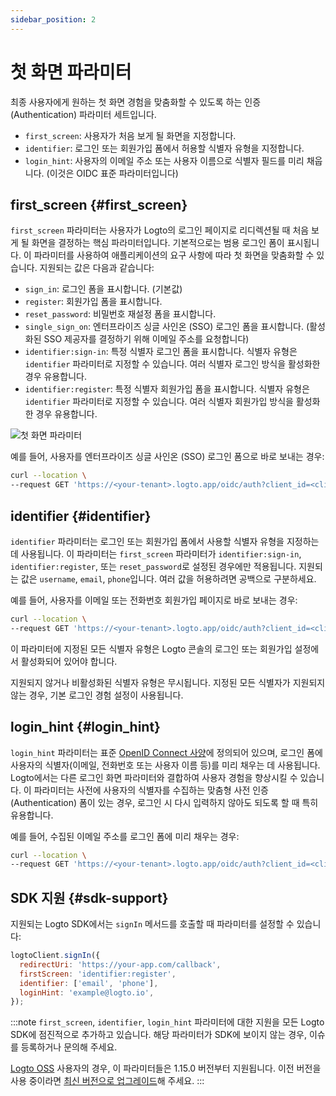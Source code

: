 ```yaml
---
sidebar_position: 2
---
```


# 첫 화면 파라미터

최종 사용자에게 원하는 첫 화면 경험을 맞춤화할 수 있도록 하는 인증 (Authentication) 파라미터 세트입니다.

- `first_screen`: 사용자가 처음 보게 될 화면을 지정합니다.
- `identifier`: 로그인 또는 회원가입 폼에서 허용할 식별자 유형을 지정합니다.
- `login_hint`: 사용자의 이메일 주소 또는 사용자 이름으로 식별자 필드를 미리 채웁니다. (이것은 OIDC 표준 파라미터입니다)

## first_screen \{#first_screen}

`first_screen` 파라미터는 사용자가 Logto의 로그인 페이지로 리디렉션될 때 처음 보게 될 화면을 결정하는 핵심 파라미터입니다. 기본적으로는 범용 로그인 폼이 표시됩니다. 이 파라미터를 사용하여 애플리케이션의 요구 사항에 따라 첫 화면을 맞춤화할 수 있습니다. 지원되는 값은 다음과 같습니다:

- `sign_in`: 로그인 폼을 표시합니다. (기본값)
- `register`: 회원가입 폼을 표시합니다.
- `reset_password`: 비밀번호 재설정 폼을 표시합니다.
- `single_sign_on`: 엔터프라이즈 싱글 사인온 (SSO) 로그인 폼을 표시합니다. (활성화된 SSO 제공자를 결정하기 위해 이메일 주소를 요청합니다)
- `identifier:sign-in`: 특정 식별자 로그인 폼을 표시합니다. 식별자 유형은 `identifier` 파라미터로 지정할 수 있습니다. 여러 식별자 로그인 방식을 활성화한 경우 유용합니다.
- `identifier:register`: 특정 식별자 회원가입 폼을 표시합니다. 식별자 유형은 `identifier` 파라미터로 지정할 수 있습니다. 여러 식별자 회원가입 방식을 활성화한 경우 유용합니다.

<img src="/img/assets/first-screen-parameter.png" alt="첫 화면 파라미터" />

예를 들어, 사용자를 엔터프라이즈 싱글 사인온 (SSO) 로그인 폼으로 바로 보내는 경우:

```sh
curl --location \
--request GET 'https://<your-tenant>.logto.app/oidc/auth?client_id=<client_id>&...&first_screen=single_sign_on'
```

## identifier \{#identifier}

`identifier` 파라미터는 로그인 또는 회원가입 폼에서 사용할 식별자 유형을 지정하는 데 사용됩니다. 이 파라미터는 `first_screen` 파라미터가 `identifier:sign-in`, `identifier:register`, 또는 `reset_password`로 설정된 경우에만 적용됩니다. 지원되는 값은 `username`, `email`, `phone`입니다. 여러 값을 허용하려면 공백으로 구분하세요.

예를 들어, 사용자를 이메일 또는 전화번호 회원가입 페이지로 바로 보내는 경우:

```sh
curl --location \
--request GET 'https://<your-tenant>.logto.app/oidc/auth?client_id=<client_id>&...&first_screen=identifier:register&identifier=email phone'
```

이 파라미터에 지정된 모든 식별자 유형은 Logto 콘솔의 로그인 또는 회원가입 설정에서 활성화되어 있어야 합니다.

지원되지 않거나 비활성화된 식별자 유형은 무시됩니다. 지정된 모든 식별자가 지원되지 않는 경우, 기본 로그인 경험 설정이 사용됩니다.

## login_hint \{#login_hint}

`login_hint` 파라미터는 표준 [OpenID Connect 사양](https://openid.net/specs/openid-connect-core-1_0.html#AuthorizationEndpoint)에 정의되어 있으며, 로그인 폼에 사용자의 식별자(이메일, 전화번호 또는 사용자 이름 등)를 미리 채우는 데 사용됩니다. Logto에서는 다른 로그인 화면 파라미터와 결합하여 사용자 경험을 향상시킬 수 있습니다. 이 파라미터는 사전에 사용자의 식별자를 수집하는 맞춤형 사전 인증 (Authentication) 폼이 있는 경우, 로그인 시 다시 입력하지 않아도 되도록 할 때 특히 유용합니다.

예를 들어, 수집된 이메일 주소를 로그인 폼에 미리 채우는 경우:

```sh
curl --location \
--request GET 'https://<your-tenant>.logto.app/oidc/auth?client_id=<client_id>&...&first_screen=identifier:sign_in&identifier=email&login_hint=example@logto.io
```

## SDK 지원 \{#sdk-support}

지원되는 Logto SDK에서는 `signIn` 메서드를 호출할 때 파라미터를 설정할 수 있습니다:

```javascript
logtoClient.signIn({
  redirectUri: 'https://your-app.com/callback',
  firstScreen: 'identifier:register',
  identifier: ['email', 'phone'],
  loginHint: 'example@logto.io',
});
```

:::note
`first_screen`, `identifier`, `login_hint` 파라미터에 대한 지원을 모든 Logto SDK에 점진적으로 추가하고 있습니다. 해당 파라미터가 SDK에 보이지 않는 경우, 이슈를 등록하거나 문의해 주세요.

[Logto OSS](/logto-oss) 사용자의 경우, 이 파라미터들은 1.15.0 버전부터 지원됩니다. 이전 버전을 사용 중이라면 [최신 버전으로 업그레이드](/logto-oss/upgrading-oss-version)해 주세요.
:::
